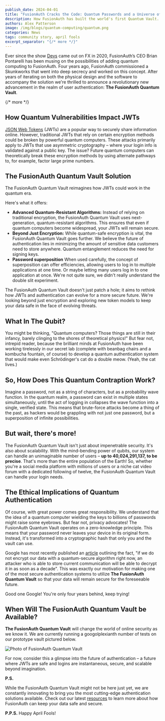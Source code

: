 ```yaml
---
publish_date: 2024-04-01
title: "FusionAuth Cracks the Code: Quantum Passwords and a Universe of Secure Logins"
description: How FusionAuth has built the world's first Quantum Vault.
authors: Alex Patterson
image: /img/blogs/quantum-computing/quantum.png
categories: News
tags: community story, april fools
excerpt_separator: "{/* more */}"
---
```

Ever since the show [Devs](https://www.wired.com/story/inside-devs-dreamy-silicon-valley-quantum-thriller/) came out on FX in 2020, FusionAuth’s CEO Brian Pontarelli has been musing on the possibilities of adding quantum computing to FusionAuth. Four years ago, FusionAuth commissioned a Skunkworks that went into deep secrecy and worked on this concept. After years of iterating on both the physical design and the software to accompany the solution we're thrilled to announce a revolutionary new advancement in the realm of user authentication: **The FusionAuth Quantum Vault**. 

{/* more */}

## How Quantum Vulnerabilities Impact JWTs

[JSON Web Tokens](/articles/tokens/) (JWTs) are a popular way to securely share information online.  However, traditional JWTs that rely on certain encryption methods could be broken by powerful quantum computers. These attacks primarily apply to JWTs that use asymmetric cryptography – where your login info is validated against a public key. The issue? Future quantum computers can theoretically break these encryption methods by using alternate pathways to, for example, factor large prime numbers.

## The FusionAuth Quantum Vault Solution

The FusionAuth Quantum Vault reimagines how JWTs could work in the quantum era. 

Here's what it offers:

* **Advanced Quantum-Resistant Algorithms:** Instead of relying on traditional encryption, the FusionAuth Quantum Vault uses next-generation, quantum-resistant algorithms.  This ensures that even if quantum computers become widespread, your JWTs will remain secure.
* **Beyond Just Encryption:** While quantum-safe encryption is vital, the FusionAuth Quantum Vault goes further. We believe the future of authentication lies in minimizing the amount of sensitive data customers need to store anywhere. Quantum entanglement reduces the need for signing keys.
* **Password superposition** When used carefully, the concept of superposition can offer efficiencies, allowing users to log in to multiple applications at one time. Or maybe letting many users log in to one application at once. We're not quite sure, we didn't really understand the double slit experiment.

The FusionAuth Quantum Vault doesn't just patch a hole; it aims to rethink how JWTs and authentication can evolve for a more secure future. We're looking beyond just encryption and exploring new token models to keep your data safe in the face of evolving threats. 

## What In The Qubit?

You might be thinking, "Quantum computers? Those things are still in their infancy, barely clinging to the shores of theoretical physics!" But fear not, intrepid reader, because the brilliant minds at FusionAuth have been working tirelessly in our secret lab (complete with beanbag chairs and a kombucha fountain, of course) to develop a quantum authentication system that would make even Schrödinger's cat do a double meow. (Yeah, the cat lives.)

## So, How Does This Quantum Contraption Work?

Imagine a password, not as a string of characters, but as a probability wave function. In the quantum realm, a password can exist in multiple states simultaneously, until the act of logging in collapses the wave function into a single, verified state. This means that brute-force attacks become a thing of the past, as hackers would be grappling with not just one password, but a superposition of infinite possibilities.

## But wait, there's more!

The FusionAuth Quantum Vault isn't just about impenetrable security. It's also about scalability. With the mind-bending power of qubits, our system can handle an unimaginable number of users – **up to 40,024,291,137, to be precise**. That's more than the entire population of the Earth! So, whether you're a social media platform with millions of users or a niche cat video forum with a dedicated following of twelve, the FusionAuth Quantum Vault can handle your login needs.

## The Ethical Implications of Quantum Authentication

Of course, with great power comes great responsibility. We understand that the idea of a quantum computer wielding the keys to billions of passwords might raise some eyebrows. But fear not, privacy advocates! The FusionAuth Quantum Vault operates on a zero-knowledge principle. This means that your password never leaves your device in its original form. Instead, it's transformed into a cryptographic hash that only you and the vault can use.

Google has most recently published an [article](https://bughunters.google.com/blog/5108747984306176/google-s-threat-model-for-post-quantum-cryptography) outlining the fact, "if we do not encrypt our data with a quantum-secure algorithm right now, an attacker who is able to store current communication will be able to decrypt it in as soon as a decade". This was exactly our motivation for making one of the most secure authentication systems to utilize **The FusionAuth Quantum Vault** so that your data will remain secure for the foreseeable future.

Good one Google! You're only four years behind, keep trying!

## When Will The FusionAuth Quantum Vault be Available?

**The FusionAuth Quantum Vault** will change the world of online security as we know it. We are currently running a googolplexianth number of tests on our prototype vault pictured below.

![Photo of FusionAuth Quantum Vault](/img/blogs/quantum-computing/Gemini_Generated_Image.jpeg)

For now, consider this a glimpse into the future of authentication – a future where JWTs are safe and logins are instantaneous, secure, and scalable beyond imagination. 

**P.S.**

While the FusionAuth Quantum Vault might not be here just yet, we are constantly innovating to bring you the most cutting-edge authentication solutions available. Check out our latest [resources](/resource/all) to learn more about how FusionAuth can keep your data safe and secure.

**P.P.S.** Happy April Fools!
